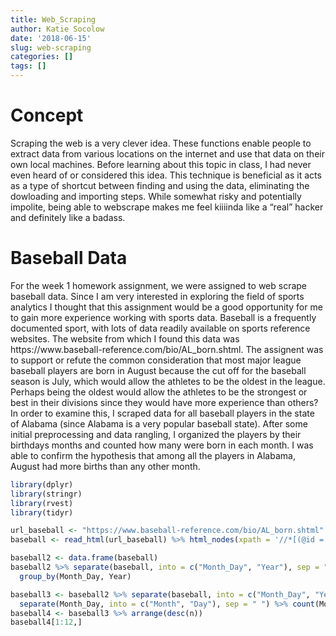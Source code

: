 ```yaml
---
title: Web_Scraping
author: Katie Socolow
date: '2018-06-15'
slug: web-scraping
categories: []
tags: []
---
```

# Concept 
Scraping the web is a very clever idea. These functions enable people to extract data from various locations on the internet and use that data on their own local machines. Before learning about this topic in class, I had never even heard of or considered this idea. This technique is beneficial as it acts as a type of shortcut between finding and using the data, eliminating the dowloading and importing steps. While somewhat risky and potentially impolite, being able to webscrape makes me feel kiiiinda like a "real" hacker and definitely like a badass.

# Baseball Data
For the week 1 homework assignment, we were assigned to web scrape baseball data. Since I am very interested in exploring the field of sports analytics I thought that this assignment would be a good opportunity for me to gain more experience working with sports data. Baseball is a frequently documented sport, with lots of data readily available on sports reference websites. The website from which I found this data was https://www.baseball-reference.com/bio/AL_born.shtml. The assignent was to support or refute the common consideration that most major league baseball players are born in August because the cut off for the baseball season is July, which would allow the athletes to be the oldest in the league. Perhaps being the oldest would allow the athletes to be the strongest or best in their divisions since they would have more experience than others? In order to examine this, I scraped data for all baseball players in the state of Alabama (since Alabama is a very popular baseball state). After some initial preprocessing and data rangling, I organized the players by their birthdays months and counted how many were born in each month. I was able to confirm the hypothesis that among all the players in Alabama, August had more births than any other month. 

```r
library(dplyr)
library(stringr)
library(rvest)
library(tidyr)
```

```r
url_baseball <- "https://www.baseball-reference.com/bio/AL_born.shtml"
baseball <- read_html(url_baseball) %>% html_nodes(xpath = '//*[(@id = "bio_batting")]//tr//*[(((count(preceding-sibling::*) + 1) = 24) and parent::*)]') %>% html_text

baseball2 <- data.frame(baseball) 
baseball2 %>% separate(baseball, into = c("Month_Day", "Year"), sep = ",") %>% 
  group_by(Month_Day, Year)
```

```r
baseball3 <- baseball2 %>% separate(baseball, into = c("Month_Day", "Year"), sep = ",") %>% 
  separate(Month_Day, into = c("Month", "Day"), sep = " ") %>% count(Month)
baseball4 <- baseball3 %>% arrange(desc(n)) 
baseball4[1:12,]
```